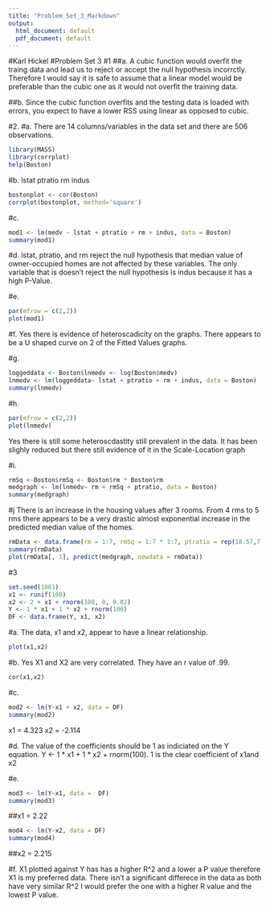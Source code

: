 ```yaml
---
title: "Problem_Set_3_Markdown"
output:
  html_document: default
  pdf_document: default
---
```

#Karl Hickel
#Problem Set 3
#1
##a.
A cubic function would overfit the traing data and lead us to reject or accept the null hypothesis incorrctly. Therefore I would say it
is safe to assume that a linear model would be preferable than the cubic one as it would not overfit the training data. 

##b.
Since the cubic function overfits and the testing data is loaded with errors, you expect to have a lower RSS using linear as opposed to cubic. 

#2.
#a.
There are 14 columns/variables in the data set
and there are 506 observations.
```r
library(MASS)
library(corrplot)
help(Boston)
```

#b.
lstat
ptratio
rm
indus

```r
bostonplot <- cor(Boston)
corrplot(bostonplot, method='square')
```

#c.
```r
mod1 <- lm(medv ~ lstat + ptratio + rm + indus, data = Boston)
summary(mod1)
```

#d.
lstat, ptratio, and rm reject the null hypothesis that median value of owner-occupied homes are not affected by these variables.
The only variable that is doesn't reject the null hypothesis is indus because it has a high P-Value. 

#e.
```r
par(mfrow = c(2,2))
plot(mod1)
```

#f.
Yes there is evidence of heteroscadicity on the graphs. There appears to be a U shaped curve on 2 of the Fitted Values graphs.

#g.
```r
loggeddata <- Boston$lnmedv <- log(Boston$medv)
lnmedv <- lm(loggeddata~ lstat + ptratio + rm + indus, data = Boston)
summary(lnmedv)
```

#h.
```r
par(mfrow = c(2,2))
plot(lnmedv)
```

Yes there is still some heteroscdastity still prevalent in the data. It has been slighly reduced but there still evidence of it
in the Scale-Location graph 

#i. 
```r
rmSq <-Boston$rmSq <- Boston$rm * Boston$rm
medgraph <- lm(lnmedv~ rm + rmSq + ptratio, data = Boston)
summary(medgraph)
```

#j
There is an increase in the housing values after 3 rooms. From 4 rms to 5 rms there appears to be a very drastic almost exponential increase in the predicted median value of the homes. 
```r
rmData <- data.frame(rm = 1:7, rmSq = 1:7 * 1:7, ptratio = rep(18.57,7))
summary(rmData)
plot(rmData[, 1], predict(medgraph, newdata = rmData))
```

#3
```r
set.seed(1861)
x1 <- runif(100)
x2 <- 2 + x1 + rnorm(100, 0, 0.02)
Y <- 1 * x1 + 1 * x2 + rnorm(100)
DF <- data.frame(Y, x1, x2)
```

#a.
The data, x1 and x2, appear to have a linear relationship.
```r
plot(x1,x2)
```

#b.
Yes X1 and X2 are very correlated. They have an r value of .99.  
```r
cor(x1,x2)
```

#c.
```r
mod2 <- lm(Y~x1 + x2, data = DF)
summary(mod2)
```

x1 = 4.323
x2 = -2.114

#d.
The value of the coefficients should be 1 as indiciated on the Y equation. 
Y <- 1 * x1 + 1 * x2 + rnorm(100). 1 is the clear coefficient of x1and x2

#e.
```r
mod3 <- lm(Y~x1, data =  DF)
summary(mod3)
```
##x1 = 2.22
```r
mod4 <- lm(Y~x2, data = DF)
summary(mod4)
```
##x2 = 2.215

#f.
X1 plotted against Y has has a higher R^2 and a lower a P value therefore X1 is my preferred data. There isn't a significant differece in the data as both have very similar R^2 I would prefer the one  with a  higher  R value  and  the lowest P value.


